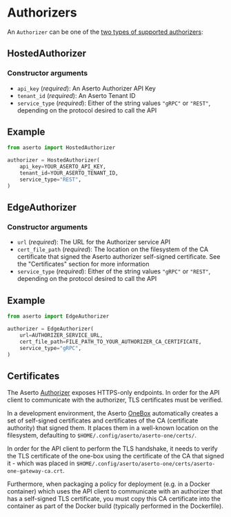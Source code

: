 # Authorizers
An `Authorizer` can be one of the [two types of supported authorizers](/docs/authorizer-guide/overview/#hosted-authorizer-vs-edge-authorizer):

## HostedAuthorizer
### Constructor arguments
- `api_key` (_required_): An Aserto Authorizer API Key
- `tenant_id` (_required_): An Aserto Tenant ID
- `service_type` (_required_): Either of the string values `"gRPC"` or `"REST"`, depending on the 
protocol desired to call the API

## Example

```py
from aserto import HostedAuthorizer

authorizer = HostedAuthorizer(
    api_key=YOUR_ASERTO_API_KEY,
    tenant_id=YOUR_ASERTO_TENANT_ID,
    service_type="REST",
)
```

## EdgeAuthorizer
### Constructor arguments
- `url` (_required_): The URL for the Authorizer service API
- `cert_file_path` (_required_): The location on the filesystem of the CA certificate that signed the
Aserto authorizer self-signed certificate. See the "Certificates" section for more information
- `service_type` (_required_):  Either of the string values `"gRPC"` or `"REST"`, depending on the 
protocol desired to call the API

## Example

```py
from aserto import EdgeAuthorizer

authorizer = EdgeAuthorizer(
    url=AUTHORIZER_SERVICE_URL,
    cert_file_path=FILE_PATH_TO_YOUR_AUTHORIZER_CA_CERTIFICATE,
    service_type="gRPC",
)
```

## Certificates

The Aserto [Authorizer](/docs/overview/authorizer) exposes HTTPS-only endpoints. In order for the API client to communicate with the authorizer, TLS certificates must be verified.

In a development environment, the Aserto [OneBox](/docs/command-line-interface/onebox) automatically creates a set of self-signed certificates and certificates of the CA (certificate authority) that signed them. It places them in a well-known location on the filesystem, defaulting to `$HOME/.config/aserto/aserto-one/certs/`.

In order for the API client to perform the TLS handshake, it needs to verify the TLS certificate of the one-box using the certificate of the CA that signed it - which was placed in `$HOME/.config/aserto/aserto-one/certs/aserto-one-gateway-ca.crt`.

Furthermore, when packaging a policy for deployment (e.g. in a Docker container) which uses the API client to communicate with an authorizer that has a self-signed TLS certificate, you must copy this CA certificate into the container as part of the Docker build (typically performed in the Dockerfile).




